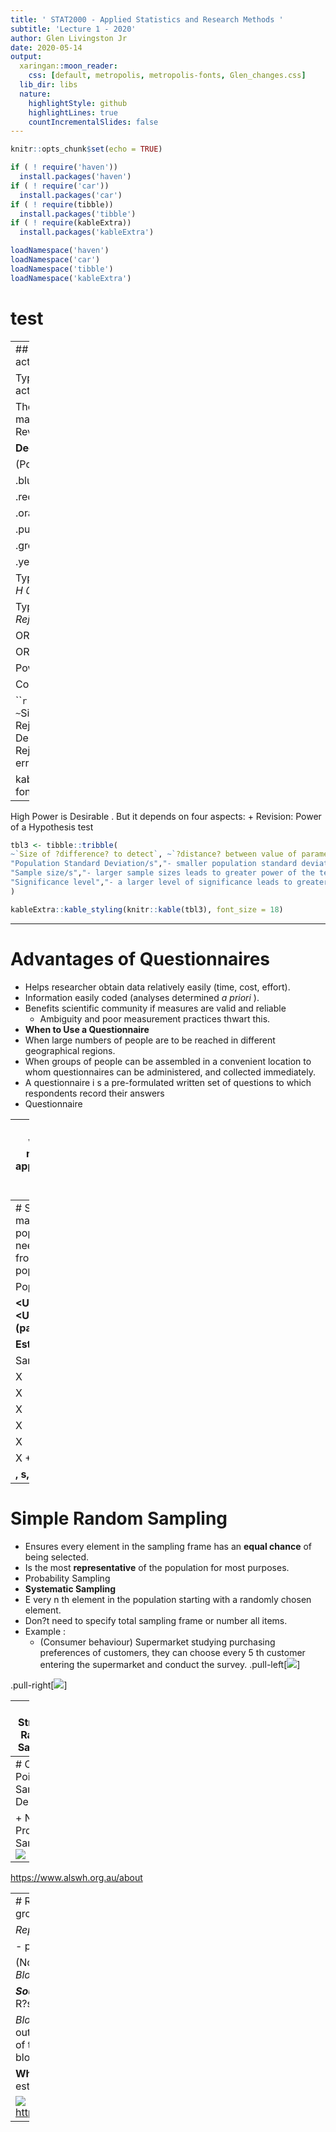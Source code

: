 ```yaml
---
title: ' STAT2000 - Applied Statistics and Research Methods '
subtitle: 'Lecture 1 - 2020'
author: Glen Livingston Jr
date: 2020-05-14
output:
  xaringan::moon_reader:
    css: [default, metropolis, metropolis-fonts, Glen_changes.css]
  lib_dir: libs
  nature:
    highlightStyle: github
    highlightLines: true
    countIncrementalSlides: false
---
```


```r
knitr::opts_chunk$set(echo = TRUE)

if ( ! require('haven'))
  install.packages('haven')
if ( ! require('car'))
  install.packages('car')
if ( ! require(tibble))
  install.packages('tibble')
if ( ! require(kableExtra))
  install.packages('kableExtra')

loadNamespace('haven')
loadNamespace('car')
loadNamespace('tibble')
loadNamespace('kableExtra')

```


# test

---
##  Type I: Rejecting H0, when H0 is actually true! 


Type II: Failing to reject H 0 , when H 0 is actually false!

There are two types of errors that can be made? and we assign probabilities.
+ Revision: Type I and II errors

**Decision**

(Power = 1 ? )

.blue[Power]

.red[Power]

.orange[Power]

.purple[Power]

.green[Power]

.yellow[Power]


Type I error is when we: *Incorrectly Reject H* *0*

Type II error is when we: *Incorrectly NOT Reject H* *0*

OR

OR

Power is about your ability to:

Correctly Reject H 0

```r
tbl2 <- tibble::tribble(
~` `, ~`True`, ~`Situation`,
" ","H 0 True","H 0 False",
"H 0 Rejected","Type I Error","Correct Decision",
" "," "," ",
"H 0 Not Rejected","Correct Decision","Type II error",
" "," "," "
)

kableExtra::kable_styling(knitr::kable(tbl2), font_size = 18)
```


---


High Power is Desirable . But it depends on four aspects:
+ Revision: Power of a Hypothesis test

```r
tbl3 <- tibble::tribble(
~`Size of ?difference? to detect`, ~`?distance? between value of parameter under null hypothesis and the true value of the parameter. greater distance           greater the power.`,
"Population Standard Deviation/s","- smaller population standard deviation leads to greater power of the test.",
"Sample size/s","- larger sample sizes leads to greater power of the test.",
"Significance level","- a larger level of significance leads to greater power of the test ( BUT ALSO THE GREATER THE CHANCE OF A TYPE I ERROR )."
)

kableExtra::kable_styling(knitr::kable(tbl3), font_size = 18)
```

---

#   Advantages of Questionnaires 

+ Helps researcher obtain data relatively easily (time, cost, effort).
+ Information easily coded (analyses determined *a priori* ).
+ Benefits scientific community if measures are valid and reliable
	+ Ambiguity and poor measurement practices thwart this.
+ **When to Use a Questionnaire**
+ When large numbers of people are to be reached in different geographical regions.
+ When groups of people can be assembled in a convenient location to whom questionnaires can be administered, and collected immediately.
+ A questionnaire i s a pre-formulated written set of questions to which respondents record their answers
+ Questionnaire


---
#  Principles of wordingPrinciples of measurementGeneral appearanceQuestionnaire administration and testing 

+ *"... poorly designed and executed ... surveys are a form of censorship of the respondents' views"*
+ (Draper and Hill, 1996).
+ Statistical analyses cannot be better than the quality of the data. Important to have valid and reliable measurement procedures . . . .   . . . else the study only suitable for an autopsy.

Poor quality data from poor designs and collection techniques will lead to poor experimental outcomes and useless conclusions for the objectives of the study.
+ Principles of Questionnaire design
![](assets/img/image10.png)


---
#  Statistics is about making inference about a population without needing to collect data from all elements of the population  


Population

**<U+F06D>, <U+F073>, <U+F073>** **2** **, <U+F070>  (parameters)**

**Estimate**

Sample

X

X

X

X

X

X
+ Inference: sampling

**, s, s** **2** **, p  (statistics)**




---
#  Simple Random Sampling 

+ Ensures every element in the sampling frame has an **equal chance** of being selected.
+ Is the most **representative** of the population for most purposes.
+ Probability Sampling
+ **Systematic Sampling**
+ E very n th element in the population starting with a randomly chosen element.
+ Don?t need to specify total sampling frame or number all items.
+ Example :
	+ (Consumer behaviour) Supermarket studying purchasing preferences of customers, they can choose every 5 th customer entering the supermarket and conduct the survey.
.pull-left[![](assets/img/image12.png)]

.pull-right[![](assets/img/image13.png)]


---
#  Stratified Random Sampling 

#  Probability Sampling 

+ Sampling from **mutually exclusive sub-populations** , or strata, from the population
	+ attitudes towards Blackboard: students divided into 1 st , 2 nd , 3 rd years.
	+ employee morale: employees stratified into clerks, supervisors, managers, etc.
	+ clinical trials: patients stratified by gender.
+ ***Homogeneity*** ** within each strata ** and **heterogeneity** 

between strata.
+ Eg. Managers act similarly to other managers, but different to tradesman.
+ **Simple random sampling** used on each strata.
+ Cluster Sampling
+ Dividing the population into non-overlapping areas or clusters where there is *heterogeneity within clusters.*
	+ E.g., test effects of information programme on school children: test in certain schools.
+ Entire cluster used. Clusters selected using **simple random sampling** .
.pull-left[![](assets/img/image14.jpeg)]

.pull-right[![](assets/img/image15.png)]

---
#  Choice Points in Sampling Design 

+ Non-Probability Sampling
![](assets/img/image17.jpeg)


---

[https://www.alswh.org.au/about](https://www.alswh.org.au/about)


---
#  Randomisation:	- randomly assigning subjects to treatment groups.		- randomly assigning the order.  


*Replication* :	- repeating the experiment over **many subjects** .

- provides better estimates; reduces SE of estimate (mean).

(Not  ?Reading, wRiting and aRithmetic , but ? )
+ *Replication*
+ *Blocking* ******
+ *Randomisation*

***Source: Howley (JSE, 2003)***
+ Experimental Design: The Three R?s

*Blocking* : 	- If a factor is of ***no interest*** to the prediction of the outcome 			variable, *but is* ***known to influence*** **** the values of the outcome 		variable, *Y* , then it is better to randomise within blocks ( eg , gender 		on drug effectiveness).

**Why?** It controls for a source of variation in *Y* , thus SE of the 			estimated means will be reduced.


![](assets/img/image23.png)
[https://en.wikipedia.org/wiki/Unethical_human_experimentation](https://en.wikipedia.org/wiki/Unethical_human_experimentation)


---



